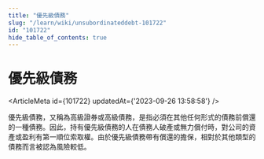 ```yaml
---
title: "優先級債務"
slug: "/learn/wiki/unsubordinateddebt-101722"
id: "101722"
hide_table_of_contents: true
---
```



# 優先級債務

<ArticleMeta id={101722} updatedAt={'2023-09-26 13:58:58'} />
<div className='border-solid border-b border-t-0 my-4 border-[var(--ifm-color-gray-300)]' />

優先級債務，又稱為高級證券或高級債務，是指必須在其他任何形式的債務前償還的一種債務。因此，持有優先級債務的人在債務人破產或無力償付時，對公司的資產或盈利有第一順位索取權。由於優先級債務帶有償還的擔保，相對於其他類型的債務而言被認為風險較低。
